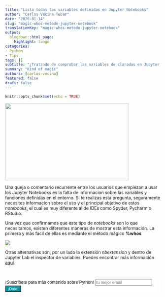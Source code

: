 ```yaml
---
title: "Lista todas las variables definidas en Jupyter Notebooks"
author: "Carlos Vecina Tebar"
date: "2020-01-14"
slug: "magic-whos-metodo-jupyter-notebook"
translationKey: "magic-whos-metodo-jupyter-notebook"
output:
  blogdown::html_page:
    highlight: tango
categories:
- Python
- Tips
tags: []
subtitle: "¿Tratando de comprobar las variables de claradas en Jupyter Notebooks? ¡Te enseñamos como! It's a kind of magic"
summary: "Kind of magic"
authors: [carlos-vecina]
featured: false
draft: false
---
```


```r
knitr::opts_chunk$set(echo = TRUE)
```

<img src="./featured.png" height="250px" width="400px" />

Una queja o comentario recurrente entre los usuarios que empiezan a usar los Jupyter Notebooks es la falta de informacion sobre las variables y funciones definidas en el entorno. Si te realizas esta pregunta, seguramente necesites informacion sobre el uso y el principal objetivo de estos *notebooks*, el cual es muy diferente al de IDEs como Spyder, Pycharm o RStudio.

Una vez que confirmamos que este tipo de *notebooks* son lo que necesitamos, existen diferentes maneras de mostrar esta información. La primera y más facil de ellas es mediante el método mágico **%whos**

![](./jupyter_magic_who.png)

Otras alternativas son, por un lado la extensión *nbextension* y dentro de Jupyter Lab el inspector de variables. Puedes encontrar más información  [aquí](https://stackoverflow.com/questions/37718907/variable-explorer-in-jupyter-notebook).

<br>

```{=html}
<!-- Begin Mailchimp Signup Form -->
<link href="//cdn-images.mailchimp.com/embedcode/horizontal-slim-10_7.css" rel="stylesheet" type="text/css">
<link rel="stylesheet" type="text/css" href="https://csshake.surge.sh/csshake.min.css">
<style type="text/css">
	#mc_embed_signup{background:#fff; clear:left; font:14px Helvetica,Arial,sans-serif; width:100%;}
	 #mc_embed_signup .button {
  background-color: #0294A5; /* Green */
  color: white;
  transition-duration: 0.4s;
}
#mc_embed_signup .button:hover {
  background-color: #379392 !important; 
}

</style>
<div id="mc_embed_signup">
<form action="https://typethepipe.us4.list-manage.com/subscribe/post?u=91551f7ed29389a0de4f47665&amp;id=d95c503a48" method="post" id="mc-embedded-subscribe-form" name="mc-embedded-subscribe-form" class="validate" target="_blank" novalidate>
 <div id="mc_embed_signup_scroll">
	<label for="mce-EMAIL"> ¡Suscribete para más contenido sobre Python! </label>
	<input type="email" value="" name="EMAIL" class="email" id="mce-EMAIL" placeholder="tu mejor email" required><input type="hidden" name="tags" value="7614568"></div>
    <!-- real people should not fill this in and expect good things - do not remove this or risk form bot signups-->
    <div style="position: absolute; left: -5000px;" aria-hidden="true"><input type="text" name="b_91551f7ed29389a0de4f47665_d95c503a48" tabindex="-1" value=""></div>
    <div class="clear"><input type="submit" value="¡Dale!" name="subscribe" id="mc-embedded-subscribe" class="button"></div>
    </div>
</form>
</div>

<!--End mc_embed_signup-->
```